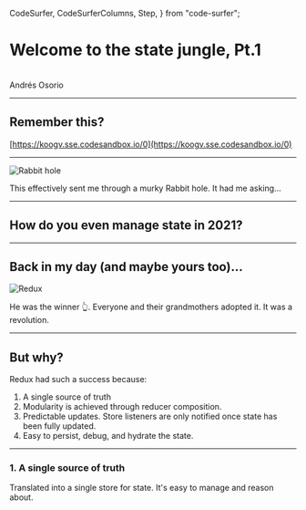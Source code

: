   CodeSurfer,
  CodeSurferColumns,
  Step,
} from "code-surfer";


<SlideLayout style={styles.heroSlide}>

# Welcome to the state jungle, Pt.1

<br />

<div style={{ textAlign: "right" }}>
  Andrés Osorio
</div>

</SlideLayout>

--------

<SlideLayout>

## Remember this?

[https://koogv.sse.codesandbox.io/0](https://koogv.sse.codesandbox.io/0)

</SlideLayout>

--------

<SlideLayout style={styles.heroSlide}>

![Rabbit hole](https://media.giphy.com/media/3o6fJgEOrF1lky8WFa/giphy.gif?cid=ecf05e47qi385euqxbhavu22gd29tql3b2fuzhlmfxl0yfpu&rid=giphy.gif&ct=g)

This effectively sent me through a murky Rabbit hole. It had me asking...

</SlideLayout>

---------

<SlideLayout>

## How do you even manage state in 2021?

</SlideLayout>

---------

<SlideLayout>

## Back in my day (and maybe yours too)...

![Redux](https://redux.js.org/img/redux-logo-landscape.png)

He was the winner 👆. Everyone and their grandmothers adopted it. It was a revolution.

</SlideLayout>

-----------

<SlideLayout>

## But why?

Redux had such a success because:

1. A single source of truth
2. Modularity is achieved through reducer composition.
3. Predictable updates. Store listeners are only notified once state has been fully updated.
4. Easy to persist, debug, and hydrate the state.

</SlideLayout>

-----------

<SlideLayout>

### 1. A single source of truth

Translated into a single store for state. It's easy to manage and reason about.

</SlideLayout>